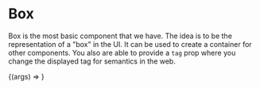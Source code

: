 

<Meta title="Components/Box" component={Box} />

# Box

Box is the most basic component that we have. The idea is to be the representation of a "box" in the UI. It can be used to create a container for other components.
You also are able to provide a `tag` prop where you change the displayed tag for semantics in the web.

<ArgsTable of={Box} />

<Canvas>
  <Story
    name="Box Component"
    args={{
      children: 'Box Component',
      styleSheet:{
        margin: '16px',
        padding: '16px',
        color: 'white',
        backgroundColor: {
          xs: 'red',
          sm: 'blue',
          md: 'green',
          lg: 'purple',
          xl: 'black',
        },
      }
    }}
  >
    {(args) => <Box {...args} />}
  </Story>
</Canvas>

